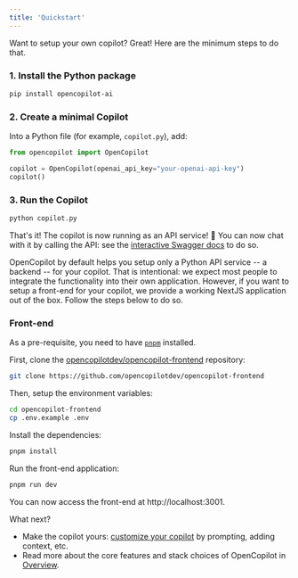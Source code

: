 ```yaml
---
title: 'Quickstart'
---
```


Want to setup your own copilot? Great! Here are the minimum steps to do that.

### 1. Install the Python package

```bash
pip install opencopilot-ai
```

### 2. Create a minimal Copilot

Into a Python file (for example, `copilot.py`), add:


```python
from opencopilot import OpenCopilot

copilot = OpenCopilot(openai_api_key="your-openai-api-key")
copilot()
```

### 3. Run the Copilot

```bash
python copilot.py
```

That's it! The copilot is now running as an API service! 🎉 You can now chat with it by calling the API: see the [interactive Swagger docs](http://localhost:3000/docs#/Chat/handle_conversation_v0_conversation__conversation_id__post) to do so.

OpenCopilot by default helps you setup only a Python API service -- a backend -- for your copilot. That is intentional: we expect most people to integrate the functionality into their own application. However, if you want to setup a front-end for your copilot, we provide a working NextJS application out of the box. Follow the steps below to do so.


### Front-end

As a pre-requisite, you need to have [`pnpm`](https://pnpm.io/) installed.

First, clone the [opencopilotdev/opencopilot-frontend](https://github.com/opencopilotdev/opencopilot-frontend) repository:

```bash
git clone https://github.com/opencopilotdev/opencopilot-frontend
```

Then, setup the environment variables:

```bash
cd opencopilot-frontend
cp .env.example .env
```

Install the dependencies:

```bash
pnpm install
```

Run the front-end application:

```bash
pnpm run dev
```

You can now access the front-end at http://localhost:3001.

What next?

* Make the copilot yours: [customize your copilot](/improve/customize-your-copilot) by prompting, adding context, etc.
* Read more about the core features and stack choices of OpenCopilot in [Overview](/welcome/overview).
